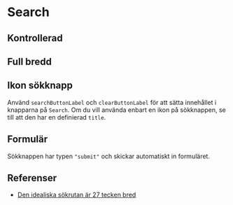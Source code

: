 

<Meta of={SearchStories} />

# Search

<Primary />
<Controls />

## Kontrollerad

<Canvas of={SearchStories.Controlled} />

## Full bredd

<Canvas of={SearchStories.FullWidth} />

## Ikon sökknapp

Använd `searchButtonLabel` och `clearButtonLabel` för att sätta innehållet i knapparna på `Search`.
Om du vill använda enbart en ikon på sökknappen, se till att den har en definierad `title`.

<Canvas of={SearchStories.OnlyIcon} />

## Formulär

Sökknappen har typen `"submit"` och skickar automatiskt in formuläret.

<Canvas of={SearchStories.Form} />

## Referenser

- [Den idealiska sökrutan är 27 tecken bred](https://www.smashingmagazine.com/2009/09/10-useful-usability-findings-and-guidelines/#6-the-ideal-search-box-is-27-characters-wide)